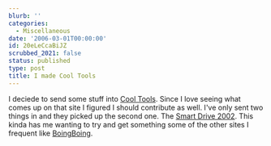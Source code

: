 ```yaml
---
blurb: ''
categories:
  - Miscellaneous
date: '2006-03-01T00:00:00'
id: 20eLeCcaBiJZ
scrubbed_2021: false
status: published
type: post
title: I made Cool Tools
---
```


I deciede to send some stuff into
[Cool Tools](http://www.kk.org/cooltools/). Since I love seeing
what comes up on that site I figured I should contribute as well.
I've only sent two things in and they picked up the second one. The
[Smart Drive 2002](http://www.kk.org/cooltools/archives/001151.php).
This kinda has me wanting to try and get something some of the
other sites I frequent like
[BoingBoing](http://www.boingboing.net/).

